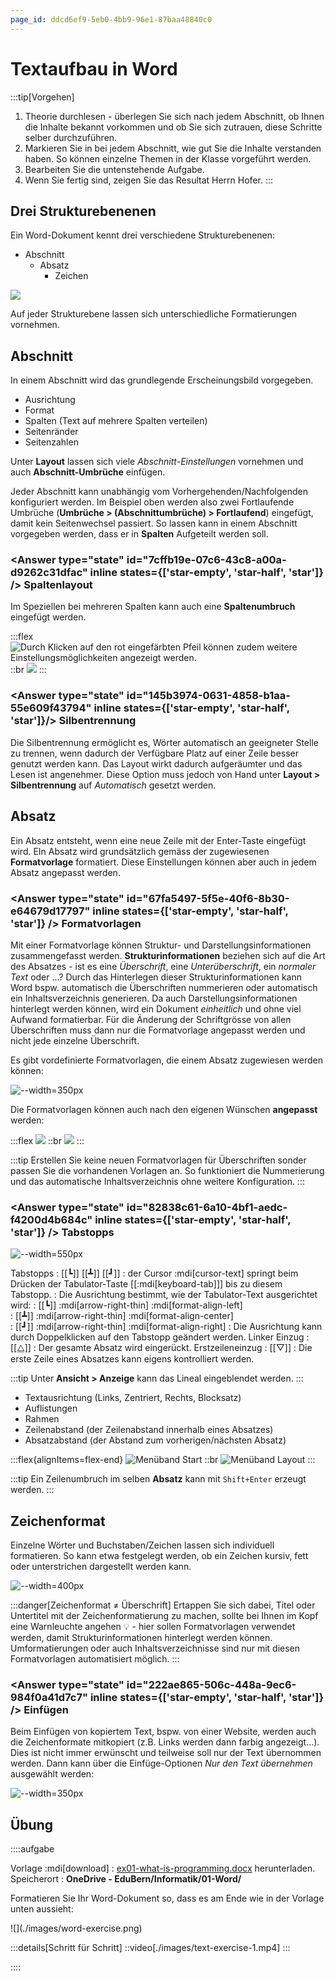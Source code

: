 ```yaml
---
page_id: ddcd6ef9-5eb0-4bb9-96e1-87baa48840c0
---
```



# Textaufbau in Word

:::tip[Vorgehen]
1. Theorie durchlesen - überlegen Sie sich nach jedem Abschnitt, ob Ihnen die Inhalte bekannt vorkommen und ob Sie sich zutrauen, diese Schritte selber durchzuführen.
2. Markieren Sie in bei jedem Abschnitt, wie gut Sie die Inhalte verstanden haben. So können einzelne Themen in der Klasse vorgeführt werden.
3. Bearbeiten Sie die untenstehende Aufgabe.
4. Wenn Sie fertig sind, zeigen Sie das Resultat Herrn Hofer.
:::

## Drei Strukturebenenen
Ein Word-Dokument kennt drei verschiedene Strukturebenenen:

- Abschnitt
  - Absatz
    - Zeichen

<div style={{maxHeight: '450px', overflow: 'auto'}}>

![](./images/word-abschnitt-absatz.png)

</div>

Auf jeder Strukturebene lassen sich unterschiedliche Formatierungen vornehmen.

## Abschnitt
In einem Abschnitt wird das grundlegende Erscheinungsbild vorgegeben.
- Ausrichtung
- Format
- Spalten (Text auf mehrere Spalten verteilen)
- Seitenränder
- Seitenzahlen

Unter **Layout** lassen sich viele *Abschnitt-Einstellungen* vornehmen und auch __Abschnitt-Umbrüche__ einfügen. 

Jeder Abschnitt kann unabhängig vom Vorhergehenden/Nachfolgenden konfiguriert werden. Im Beispiel oben werden also zwei Fortlaufende Umbrüche (__Umbrüche > (Abschnittumbrüche) > Fortlaufend__) eingefügt, damit kein Seitenwechsel passiert. So lassen kann in einem Abschnitt vorgegeben werden, dass er in **Spalten** Aufgeteilt werden soll.

### <Answer type="state" id="7cffb19e-07c6-43c8-a00a-d9262c31dfac" inline states={['star-empty', 'star-half', 'star']} /> Spaltenlayout
Im Speziellen bei mehreren Spalten kann auch eine __Spaltenumbruch__ eingefügt werden.

:::flex
![Durch Klicken auf den rot eingefärbten Pfeil können zudem weitere Einstellungsmöglichkeiten angezeigt werden.](./images/word-seite-einrichten.png) 
::br
![](./images/word-seite-einrichten-pro.png)
:::

### <Answer type="state" id="145b3974-0631-4858-b1aa-55e609f43794" inline states={['star-empty', 'star-half', 'star']}/> Silbentrennung

Die Silbentrennung ermöglicht es, Wörter automatisch an geeigneter Stelle zu trennen, wenn dadurch der Verfügbare Platz auf einer Zeile besser genutzt werden kann. Das Layout wirkt dadurch aufgeräumter und das Lesen ist angenehmer. Diese Option muss jedoch von Hand unter __Layout > Silbentrennung__ auf *Automatisch* gesetzt werden.

## Absatz
Ein Absatz entsteht, wenn eine neue Zeile mit der Enter-Taste eingefügt wird. EIn Absatz wird grundsätzlich gemäss der zugewiesenen **Formatvorlage** formatiert. Diese Einstellungen können aber auch in jedem Absatz angepasst werden.

### <Answer type="state" id="67fa5497-5f5e-40f6-8b30-e64679d17797" inline states={['star-empty', 'star-half', 'star']} /> Formatvorlagen

Mit einer Formatvorlage können Struktur- und Darstellungsinformationen zusammengefasst werden. **Strukturinformationen** beziehen sich auf die Art des Absatzes - ist es eine *Überschrift*, eine *Unterüberschrift*, ein *normaler Text* oder ...? Durch das Hinterlegen dieser Strukturinformationen kann Word bspw. automatisch die Überschriften nummerieren oder automatisch ein Inhaltsverzeichnis generieren. Da auch Darstellungsinformationen hinterlegt werden können, wird ein Dokument *einheitlich* und ohne viel Aufwand formatierbar. Für die Änderung der Schriftgrösse von allen Überschriften muss dann nur die Formatvorlage angepasst werden und nicht jede einzelne Überschrift.

Es gibt vordefinierte Formatvorlagen, die einem Absatz zugewiesen werden können:

![--width=350px](./images/word-formatvorlage.png)

Die Formatvorlagen können auch nach den eigenen Wünschen **angepasst** werden:

:::flex
![](./images/word-formatvorlage-edit-pre.png)
::br
![](./images/word-formatvorlage-edit.png)
:::

:::tip
Erstellen Sie keine neuen Formatvorlagen für Überschriften sonder passen Sie die vorhandenen Vorlagen an. So funktioniert die Nummerierung und das automatische Inhaltsverzeichnis ohne weitere Konfiguration.
:::

### <Answer type="state" id="82838c61-6a10-4bf1-aedc-f4200d4b684c" inline states={['star-empty', 'star-half', 'star']} /> Tabstopps

![--width=550px](./images/word-tabstopps.png)

Tabstopps
: [[┗]] [[┻]] [[┛]]
: der Cursor :mdi[cursor-text] springt beim Drücken der Tabulator-Taste [[:mdi[keyboard-tab]]] bis zu diesem Tabstopp.
: Die Ausrichtung bestimmt, wie der Tabulator-Text ausgerichtet wird:
: [[┗]] :mdi[arrow-right-thin] :mdi[format-align-left]  
: [[┻]] :mdi[arrow-right-thin] :mdi[format-align-center]  
: [[┛]] :mdi[arrow-right-thin] :mdi[format-align-right]
: Die Ausrichtung kann durch Doppelklicken auf den Tabstopp geändert werden.
Linker Einzug
: [[⧋]]
: Der gesamte Absatz wird eingerückt.
Erstzeileneinzug
: [[▽]]
: Die erste Zeile eines Absatzes kann eigens kontrolliert werden.

:::tip
Unter __Ansicht > Anzeige__ kann das Lineal eingeblendet werden.
:::

- Textausrichtung (Links, Zentriert, Rechts, Blocksatz)
- Auflistungen
- Rahmen
- Zeilenabstand (der Zeilenabstand innerhalb eines Absatzes)
- Absatzabstand (der Abstand zum vorherigen/nächsten Absatz)

:::flex{alignItems=flex-end}
![Menüband __Start__](./images/word-absatz.png)
::br
![Menüband __Layout__](./images/word-absatz2.png)
:::

:::tip
Ein Zeilenumbruch im selben **Absatz** kann mit `Shift+Enter` erzeugt werden.
:::


## Zeichenformat

Einzelne Wörter und Buchstaben/Zeichen lassen sich individuell formatieren. So kann etwa festgelegt werden, ob ein Zeichen kursiv, fett oder unterstrichen dargestellt werden kann.

![--width=400px](./images/word-zeichenformatierung.png)

:::danger[Zeichenformat $\neq$ Überschrift]
Ertappen Sie sich dabei, Titel oder Untertitel mit der Zeichenformatierung zu machen, sollte bei Ihnen im Kopf eine Warnleuchte angehen 💡 - hier sollen Formatvorlagen verwendet werden, damit Strukturinformationen hinterlegt werden können. Umformatierungen oder auch Inhaltsverzeichnisse sind nur mit diesen Formatvorlagen automatisiert möglich. 
:::

### <Answer type="state" id="222ae865-506c-448a-9ec6-984f0a41d7c7" inline states={['star-empty', 'star-half', 'star']} /> Einfügen

Beim Einfügen von kopiertem Text, bspw. von einer Website, werden auch die Zeichenformate mitkopiert (z.B. Links werden dann farbig angezeigt...). Dies ist nicht immer erwünscht und teilweise soll nur der Text übernommen werden. Dann kann über die Einfüge-Optionen *Nur den Text übernehmen* ausgewählt werden:

![--width=350px](./images/word-paste-options.png)


## Übung

::::aufgabe
<Answer type="state" id="9561181b-4325-47b0-90a2-5df0862146d2" />

Vorlage :mdi[download]
: [ex01-what-is-programming.docx](files/ex01-what-is-programming.docx) herunterladen.
Speicherort
: __OneDrive - EduBern/Informatik/01-Word/__

Formatieren Sie Ihr Word-Dokument so, dass es am Ende wie in der Vorlage unten aussieht:

<div style={{maxHeight: '450px', overflow: 'auto', marginBottom: '1em'}}>
![](./images/word-exercise.png)
</div>

:::details[Schritt für Schritt]
  ::video[./images/text-exercise-1.mp4]
:::

<Answer type="text" id="db0b2203-e930-4f48-8d9c-cc6b6b8918a7" placeholder="✍️ Notizen..." />
::::
